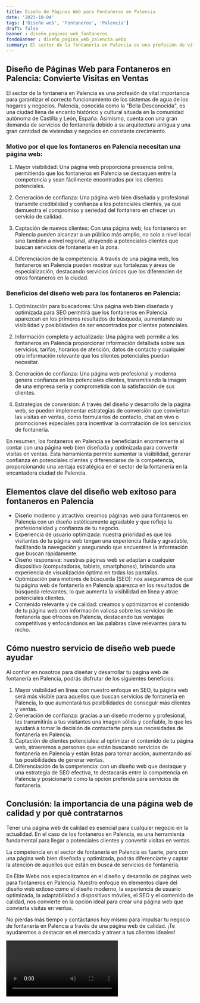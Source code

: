 ```yaml
---
title: Diseño de Páginas Web para Fontaneros en Palencia
date: '2023-10-04'
tags: ['Diseño web', 'Fontaneros', 'Palencia']
draft: false
banner : diseño_paginas_web_fontaneros
fondoBanner : diseño_pagina_web_palencia.webp
summary: El sector de la fontanería en Palencia es una profesión de vital importancia para garantizar el correcto funcionamiento de los sistemas de agua de los hogares y negocios. Palencia, conocida como la Bella Desconocida, es una ciudad llena de encanto histórico y cultural situada en la comunidad autónoma de Castilla y León, España. Asimismo, cuenta con una gran demanda de servicios de fontanería debido a su arquitectura antigua y una gran cantidad de viviendas y negocios en constante crecimiento.
---
```


## Diseño de Páginas Web para Fontaneros en Palencia: Convierte Visitas en Ventas

El sector de la fontanería en Palencia es una profesión de vital importancia para garantizar el correcto funcionamiento de los sistemas de agua de los hogares y negocios. Palencia, conocida como la "Bella Desconocida", es una ciudad llena de encanto histórico y cultural situada en la comunidad autónoma de Castilla y León, España. Asimismo, cuenta con una gran demanda de servicios de fontanería debido a su arquitectura antigua y una gran cantidad de viviendas y negocios en constante crecimiento.

### Motivo por el que los fontaneros en Palencia necesitan una página web:

1. Mayor visibilidad: Una página web proporciona presencia online, permitiendo que los fontaneros en Palencia se destaquen entre la competencia y sean fácilmente encontrados por los clientes potenciales.

2. Generación de confianza: Una página web bien diseñada y profesional transmite credibilidad y confianza a los potenciales clientes, ya que demuestra el compromiso y seriedad del fontanero en ofrecer un servicio de calidad.

3. Captación de nuevos clientes: Con una página web, los fontaneros en Palencia pueden alcanzar a un público más amplio, no solo a nivel local sino también a nivel regional, atrayendo a potenciales clientes que buscan servicios de fontanería en la zona.

4. Diferenciación de la competencia: A través de una página web, los fontaneros en Palencia pueden mostrar sus fortalezas y áreas de especialización, destacando servicios únicos que los diferencien de otros fontaneros en la ciudad.

### Beneficios del diseño web para los fontaneros en Palencia:

1. Optimización para buscadores: Una página web bien diseñada y optimizada para SEO permitirá que los fontaneros en Palencia aparezcan en los primeros resultados de búsqueda, aumentando su visibilidad y posibilidades de ser encontrados por clientes potenciales.

2. Información completa y actualizada: Una página web permite a los fontaneros en Palencia proporcionar información detallada sobre sus servicios, tarifas, horarios de atención, datos de contacto y cualquier otra información relevante que los clientes potenciales puedan necesitar.

3. Generación de confianza: Una página web profesional y moderna genera confianza en los potenciales clientes, transmitiendo la imagen de una empresa seria y comprometida con la satisfacción de sus clientes.

4. Estrategias de conversión: A través del diseño y desarrollo de la página web, se pueden implementar estrategias de conversión que conviertan las visitas en ventas, como formularios de contacto, chat en vivo o promociones especiales para incentivar la contratación de los servicios de fontanería.

En resumen, los fontaneros en Palencia se beneficiarán enormemente al contar con una página web bien diseñada y optimizada para convertir visitas en ventas. Esta herramienta permite aumentar la visibilidad, generar confianza en potenciales clientes y diferenciarse de la competencia, proporcionando una ventaja estratégica en el sector de la fontanería en la encantadora ciudad de Palencia.

<GifSeo />

<Cta />

## Elementos clave del diseño web exitoso para fontaneros en Palencia

- Diseño moderno y atractivo: creamos páginas web para fontaneros en Palencia con un diseño estéticamente agradable y que refleje la profesionalidad y confianza de tu negocio.
- Experiencia de usuario optimizada: nuestra prioridad es que los visitantes de tu página web tengan una experiencia fluida y agradable, facilitando la navegación y asegurando que encuentren la información que buscan rápidamente.
- Diseño responsive: nuestras páginas web se adaptan a cualquier dispositivo (computadoras, tablets, smartphones), brindando una experiencia de visualización óptima en todas las pantallas.
- Optimización para motores de búsqueda (SEO): nos aseguramos de que tu página web de fontanería en Palencia aparezca en los resultados de búsqueda relevantes, lo que aumenta la visibilidad en línea y atrae potenciales clientes.
- Contenido relevante y de calidad: creamos y optimizamos el contenido de tu página web con información valiosa sobre los servicios de fontanería que ofreces en Palencia, destacando tus ventajas competitivas y enfocándonos en las palabras clave relevantes para tu nicho.

## Cómo nuestro servicio de diseño web puede ayudar

Al confiar en nosotros para diseñar y desarrollar tu página web de fontanería en Palencia, podrás disfrutar de los siguientes beneficios:

1. Mayor visibilidad en línea: con nuestro enfoque en SEO, tu página web será más visible para aquellos que buscan servicios de fontanería en Palencia, lo que aumentará tus posibilidades de conseguir más clientes y ventas.
2. Generación de confianza: gracias a un diseño moderno y profesional, les transmitirás a tus visitantes una imagen sólida y confiable, lo que les ayudará a tomar la decisión de contactarte para sus necesidades de fontanería en Palencia.
3. Captación de clientes potenciales: al optimizar el contenido de tu página web, atraeremos a personas que están buscando servicios de fontanería en Palencia y están listas para tomar acción, aumentando así tus posibilidades de generar ventas.
4. Diferenciación de la competencia: con un diseño web que destaque y una estrategia de SEO efectiva, te destacarás entre la competencia en Palencia y posicionarte como la opción preferida para servicios de fontanería.

## Conclusión: la importancia de una página web de calidad y por qué contratarnos

Tener una página web de calidad es esencial para cualquier negocio en la actualidad. En el caso de los fontaneros en Palencia, es una herramienta fundamental para llegar a potenciales clientes y convertir visitas en ventas.

La competencia en el sector de fontanería en Palencia es fuerte, pero con una página web bien diseñada y optimizada, podrás diferenciarte y captar la atención de aquellos que están en busca de servicios de fontanería.

En Élite Webs nos especializamos en el diseño y desarrollo de páginas web para fontaneros en Palencia. Nuestro enfoque en elementos clave del diseño web exitoso como el diseño moderno, la experiencia de usuario optimizada, la adaptabilidad a dispositivos móviles, el SEO y el contenido de calidad, nos convierte en la opción ideal para crear una página web que convierta visitas en ventas.

No pierdas más tiempo y contáctanos hoy mismo para impulsar tu negocio de fontanería en Palencia a través de una página web de calidad. ¡Te ayudaremos a destacar en el mercado y atraer a tus clientes ideales!

<Video />

<CtaBot job='Fontaneros' city='Palencia'/>

<Gmaps query='Palencia+españa+maps' />